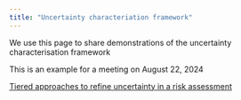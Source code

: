```yaml
---
title: "Uncertainty characteriation framework"
---
```


We use this page to share demonstrations of the uncertainty characterisation framework

This is an example for a meeting on August 22, 2024

[Tiered approaches to refine uncertainty in a risk assessment](risk_example_aug24.qmd)

<!-- Examples for the poster at Egmond February 2024 -->

<!-- [Tiered approaches to reduce and refine uncertainty in an hazard identification example](hazard%20example.qmd) -->

<!-- [Tiered approaches to reduce and refine uncertainty in a risk assessment example](risk%20example.qmd) -->

<!-- # Uncertainty in a **fact-conclusion** -->

<!-- Approaches for uncertainty analysis when making a categorical conclusion, e.g. there is a causal association to adverse health effect or not [Page](uncertainty_fact.qmd) -->

<!-- Includes an hazard identification, considering multiple streams of evidence. -->

<!-- # Uncertainty in a **number-conclusion** -->

<!-- A proposed tiered approach for uncertainty analysis [Page](uncertainty_number.qmd) -->

<!-- Includes a risk assessment combining assessed hazard and exposure. -->

<!-- # Uncertainty in an integrated assessment workflow -->

<!-- To come -->

<!-- # Uncertainty in a **scientific hypothesis** -->

<!-- To come. -->
